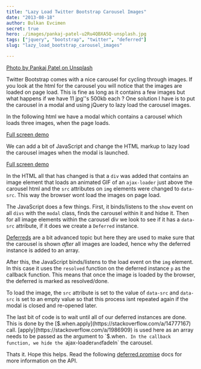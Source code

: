 ```yaml
---
title: "Lazy Load Twitter Bootstrap Carousel Images"
date: "2013-08-18"
author: Bulkan Evcimen
secret: true
hero: ./images/pankaj-patel-u2Ru4QBXA5Q-unsplash.jpg
tags: ["jquery", "bootstrap", "twitter", "deferred"]
slug: "lazy_load_bootstrap_carousel_images"

---
```



[Photo by Pankaj Patel on Unsplash](https://unsplash.com/photos/u2Ru4QBXA5Q)

Twitter Bootstrap comes with a nice carousel for cycling through images. If you look at the html for the carousel you will notice that the images are loaded on page load. This is fine as long as it contains a few images but what happens if we have 11 jpg''s 500kb each ? One solution I have is to put the carousel in a modal and using jQuery to lazy load the carousel images.

In the following html we have a modal which contains a carousel which loads three images, when the page loads.

[Full screen demo](https://jsfiddle.net/bulkan/gggur/8/embedded/result/)

We can add a bit of JavaScript and change the HTML markup to lazy load the carousel images when the modal is launched.

[Full screen demo](https://jsfiddle.net/bulkan/Kwgrd/30/embedded/result/)

In the HTML all that has changed is that a `div` was added that contains an image element that loads an animated GIF of an `ajax-loader` just above the carousel html and the `src` attributes on `img` elements were changed to `data-src`. This way the browser wont load the images on page load.

The JavaScript does a few things. First, it binds/listens to the `show` event on all `divs` with the `modal` class, finds the carousel within it and hidse it. Then for all image elements within the carousel div we look to see if it has a `data-src` attribute, if it does we create a `Deferred` instance.

[Deferreds](https://stackoverflow.com/questions/4866721/what-are-deferred-objects) are a bit advanced topic but here they are used to make sure that the carousel is shown _after_ all images are loaded, hence why the deferred instance is added to an array.

After this, the JavaScript binds/listens to the load event on the `img` element. In this case it uses the `resolved` function on the deferred instance `p` as the callback function. This means that once the image is loaded by the browser, the deferred is marked as resolved/done.

To load the image, the `src` attribute is set to the value of `data-src` and `data-src` is set to an empty value so that this process isnt repeated again if the modal is closed and re-opened later.

The last bit of code is to wait until all of our deferred instances are done. This is done by the [$.when.apply](https://stackoverflow.com/a/14777167) call. [apply](https://stackoverflow.com/a/1986909) is used here as an array needs to be passed as the argument to `$.when`. In the callback function, we hide the `ajax-loader` and `fadeIn` the carousel.

Thats it. Hope this helps. Read the following [deferred.promise](https://api.jquery.com/deferred.promise/) docs for more information on the API.

</br></br>
